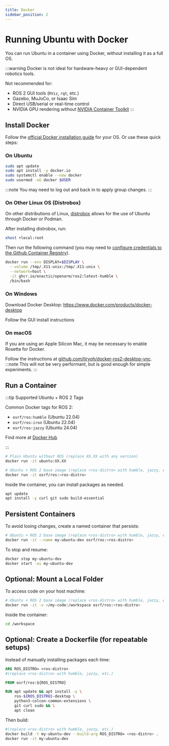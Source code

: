 ```yaml
---
title: Docker
sidebar_position: 2
---
```


# Running Ubuntu with Docker

You can run Ubuntu in a container using Docker, without installing it as a full OS.

:::warning
Docker is not ideal for hardware-heavy or GUI-dependent robotics tools.

Not recommended for:
- ROS 2 GUI tools (`RViz`, `rqt`, etc.)
- Gazebo, MuJoCo, or Isaac Sim
- Direct USB/serial or real-time control
- NVIDIA GPU rendering without [NVIDIA Container Toolkit](https://docs.nvidia.com/datacenter/cloud-native/container-toolkit/install-guide.html)
:::

## Install Docker

Follow the [official Docker installation guide](https://docs.docker.com/get-started/get-docker/) for your OS. Or use these quick steps:

### On Ubuntu
```bash
sudo apt update
sudo apt install -y docker.io
sudo systemctl enable --now docker
sudo usermod -aG docker $USER
```
:::note
You may need to log out and back in to apply group changes.
:::

### On Other Linux OS (Distrobox)
On other distributions of Linux, [distrobox](https://distrobox.it/) allows for the use of Ubuntu through Docker or Podman.

After installing distrobox, run:

```sh
xhost +local:root
```

Then run the following command (you may need to [configure credentials to the Github Container Registry](https://docs.github.com/en/packages/working-with-a-github-packages-registry/working-with-the-container-registry)).

```sh
docker run --env DISPLAY=$DISPLAY \
  --volume /tmp/.X11-unix:/tmp/.X11-unix \
  --network=host \
  -it ghcr.io/enactic/openarm/ros2:latest-humble \
  /bin/bash
```

### On Windows

Download Docker Desktop: https://www.docker.com/products/docker-desktop

Follow the GUI install instructions

### On macOS

If you are using an Apple Silicon Mac, it may be necessary to enable Rosetta for Docker.

Follow the instructions at [github.com/tiryoh/docker-ros2-desktop-vnc](https://github.com/Tiryoh/docker-ros2-desktop-vnc/tree/master).
:::note
This will not be very performant, but is good enough for simple experiments.
:::

## Run a Container

:::tip Supported Ubuntu + ROS 2 Tags

Common Docker tags for ROS 2:

- `osrf/ros:humble` (Ubuntu 22.04)
- `osrf/ros:iron` (Ubuntu 22.04)
- `osrf/ros:jazzy` (Ubuntu 24.04)

Find more at [Docker Hub](https://hub.docker.com/r/osrf/ros/tags)

:::


```bash
# Plain Ubuntu without ROS (replace XX.XX with any version)
docker run -it ubuntu:XX.XX
```

```bash
# Ubuntu + ROS 2 base image (replace <ros-distro> with humble, jazzy, etc.)
docker run -it osrf/ros:<ros-distro>
```

Inside the container, you can install packages as needed.

```bash
apt update
apt install -y curl git sudo build-essential
```

## Persistent Containers

To avoid losing changes, create a named container that persists:

```bash
# Ubuntu + ROS 2 base image (replace <ros-distro> with humble, jazzy, etc.)
docker run -it --name my-ubuntu-dev osrf/ros:<ros-distro>
```

To stop and resume:
```bash
docker stop my-ubuntu-dev
docker start -ai my-ubuntu-dev
```

## Optional: Mount a Local Folder

To access code on your host machine:
```bash
# Ubuntu + ROS 2 base image (replace <ros-distro> with humble, jazzy, etc.)
docker run -it -v ~/my-code:/workspace osrf/ros:<ros-distro>
```

Inside the container:
```bash
cd /workspace
```

## Optional: Create a Dockerfile (for repeatable setups)

Instead of manually installing packages each time:

```Dockerfile
ARG ROS_DISTRO= <ros-distro>
#(replace <ros-distro> with humble, jazzy, etc.)

FROM osrf/ros:${ROS_DISTRO}

RUN apt update && apt install -y \
    ros-${ROS_DISTRO}-desktop \
    python3-colcon-common-extensions \
    git curl sudo && \
    apt clean

```

Then build:
```bash
#(replace <ros-distro> with humble, jazzy, etc.)
docker build -t my-ubuntu-dev --build-arg ROS_DISTRO= <ros-distro> .
docker run -it my-ubuntu-dev
```

